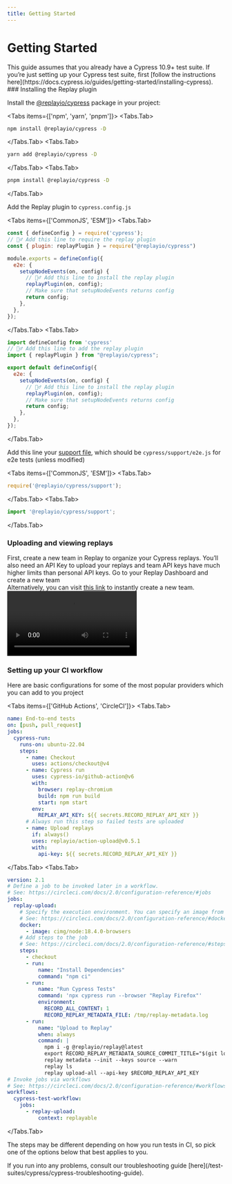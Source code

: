 ```yaml
---
title: Getting Started
---
```


# Getting Started

<Callout type="info" emoji="💡">
This guide assumes that you already have a Cypress 10.9+ test suite. If you’re just setting up your Cypress test suite, first [follow the instructions here](https://docs.cypress.io/guides/getting-started/installing-cypress).
</Callout>

<Steps>
### Installing the Replay plugin

Install the [@replayio/cypress](https://www.npmjs.com/package/@replayio/cypress) package in your project:

<Tabs items={['npm', 'yarn', 'pnpm']}>
<Tabs.Tab>
```bash copy
npm install @replayio/cypress -D
```
</Tabs.Tab>
<Tabs.Tab>
```bash copy
yarn add @replayio/cypress -D
```
</Tabs.Tab>
<Tabs.Tab>
```bash copy
pnpm install @replayio/cypress -D
```
</Tabs.Tab>
</Tabs>

Add the Replay plugin to `cypress.config.js`

<Tabs items={['CommonJS', 'ESM']}>
<Tabs.Tab>
```jsx copy filename="cypress.config.js"
const { defineConfig } = require('cypress');
// 🙋‍♂️ Add this line to require the replay plugin
const { plugin: replayPlugin } = require("@replayio/cypress")

module.exports = defineConfig({
  e2e: {
    setupNodeEvents(on, config) {
      // 🙋‍♂️ Add this line to install the replay plugin
      replayPlugin(on, config);
      // Make sure that setupNodeEvents returns config
      return config;
    },
  },
});
```
</Tabs.Tab>
<Tabs.Tab>
```jsx copy filename="cypress.config.ts"
import defineConfig from 'cypress'
// 🙋‍♂️ Add this line to add the replay plugin
import { replayPlugin } from "@replayio/cypress";

export default defineConfig({
  e2e: {
    setupNodeEvents(on, config) {
      // 🙋‍♂️ Add this line to install the replay plugin
      replayPlugin(on, config);
      // Make sure that setupNodeEvents returns config
      return config;
    },
  },
});
```
</Tabs.Tab>
</Tabs>

Add this line your [support file](https://docs.cypress.io/guides/references/configuration#e2e), which should be `cypress/support/e2e.js` for e2e tests (unless modified)

<Tabs items={['CommonJS', 'ESM']}>
<Tabs.Tab>
```jsx copy filename="cypress/support/e2e.js"
require('@replayio/cypress/support');
```
</Tabs.Tab>
<Tabs.Tab>
```jsx copy filename="cypress/support/e2e.ts"
import '@replayio/cypress/support';
```
</Tabs.Tab>
</Tabs>

### Uploading and viewing replays

First, create a new team in Replay to organize your Cypress replays. You’ll also need an API Key to upload your replays and team API keys have much higher limits than personal API keys.
<span className="font-semibold text-xl pt-5 inline-block">Go to your Replay Dashboard and create a new team</span><br />
Alternatively, you can visit [this link](http://app.replay.io/team/new) to instantly create a new team.
<Video src="/videos/add_team.mp4" />
<Callout type="info" emoji="💡">
Test Suites are currently in closed Beta. If you’d like to start recording your tests, test suites need to be enabled in your team. Join our [**waitlist**](https://replayio.typeform.com/to/jTudlerL) and we’ll reach out to you as soon as possible.
</Callout>
<span className="font-semibold text-xl pt-5 inline-block">Once you’ve created a team, click on the settings <MaterialSymbolsSettings className="w-6 h-6 inline-block" /> icon next to your team name and [create a new API Key](/getting-started/teams-admin/team-settings)</span>
<Video src="/videos/api-keys.mp4" />
<span className="font-semibold text-xl pt-5 inline-block">Save that API in your CI environment as `RECORD_REPLAY_API_KEY`</span>
This step may vary depending on your CI provider. You can learn more about how to set up environment variables with different CI providers [on this docs page](/test-suites/cypress/ci-environments).

### Setting up your CI workflow

Here are basic configurations for some of the most popular providers which you can add to you project

<Tabs items={['GitHub Actions', 'CircleCI']}>
<Tabs.Tab>
```yml filename=".github/workflows/e2e.yml" copy
name: End-to-end tests
on: [push, pull_request]
jobs:
  cypress-run:
    runs-on: ubuntu-22.04
    steps:
      - name: Checkout
        uses: actions/checkout@v4
      - name: Cypress run
        uses: cypress-io/github-action@v6
        with:
          browser: replay-chromium
          build: npm run build
          start: npm start
        env:
          REPLAY_API_KEY: ${{ secrets.RECORD_REPLAY_API_KEY }}
      # Always run this step so failed tests are uploaded
      - name: Upload replays
        if: always()
        uses: replayio/action-upload@v0.5.1
        with:
          api-key: ${{ secrets.RECORD_REPLAY_API_KEY }}
```
</Tabs.Tab>
<Tabs.Tab>
```yml filename=".circleci/e2e.yml" copy
version: 2.1
# Define a job to be invoked later in a workflow.
# See: https://circleci.com/docs/2.0/configuration-reference/#jobs
jobs:
  replay-upload:
    # Specify the execution environment. You can specify an image from Dockerhub or use one of our Convenience Images from CircleCI's Developer Hub.
    # See: https://circleci.com/docs/2.0/configuration-reference/#docker-machine-macos-windows-executor
    docker:
      - image: cimg/node:18.4.0-browsers
    # Add steps to the job
    # See: https://circleci.com/docs/2.0/configuration-reference/#steps
    steps:
      - checkout
      - run:
          name: "Install Dependencies"
          command: "npm ci"
      - run:
          name: "Run Cypress Tests"
          command: 'npx cypress run --browser "Replay Firefox"'
          environment:
            RECORD_ALL_CONTENT: 1
            RECORD_REPLAY_METADATA_FILE: /tmp/replay-metadata.log
      - run:
          name: "Upload to Replay"
          when: always
          command: |
            npm i -g @replayio/replay@latest
            export RECORD_REPLAY_METADATA_SOURCE_COMMIT_TITLE="$(git log --format=%s -n 1)"
            replay metadata --init --keys source --warn
            replay ls
            replay upload-all --api-key $RECORD_REPLAY_API_KEY
# Invoke jobs via workflows
# See: https://circleci.com/docs/2.0/configuration-reference/#workflows
workflows:
  cypress-test-workflow:
    jobs:
      - replay-upload:
          context: replayable
```
</Tabs.Tab>
</Tabs>
</Steps>

The steps may be different depending on how you run tests in CI, so pick one of the options below that best applies to you.

<Callout type="warning" emoji="⚠️">
If you run into any problems, consult our troubleshooting guide [here](/test-suites/cypress/cypress-troubleshooting-guide).
</Callout>